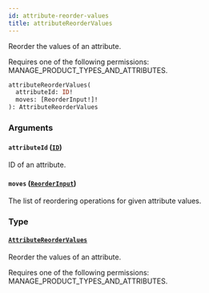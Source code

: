 ```yaml
---
id: attribute-reorder-values
title: attributeReorderValues
---
```



Reorder the values of an attribute. 

Requires one of the following permissions: MANAGE_PRODUCT_TYPES_AND_ATTRIBUTES.

```graphql
attributeReorderValues(
  attributeId: ID!
  moves: [ReorderInput!]!
): AttributeReorderValues
```


### Arguments

#### `attributeId` ([`ID`](../../../developer/api-reference/scalars/id))

ID of an attribute.


#### `moves` ([`ReorderInput`](../../../developer/api-reference/inputs/reorder-input))

The list of reordering operations for given attribute values.


### Type

#### [`AttributeReorderValues`](../../../developer/api-reference/objects/attribute-reorder-values) 

Reorder the values of an attribute. 

Requires one of the following permissions: MANAGE_PRODUCT_TYPES_AND_ATTRIBUTES.




